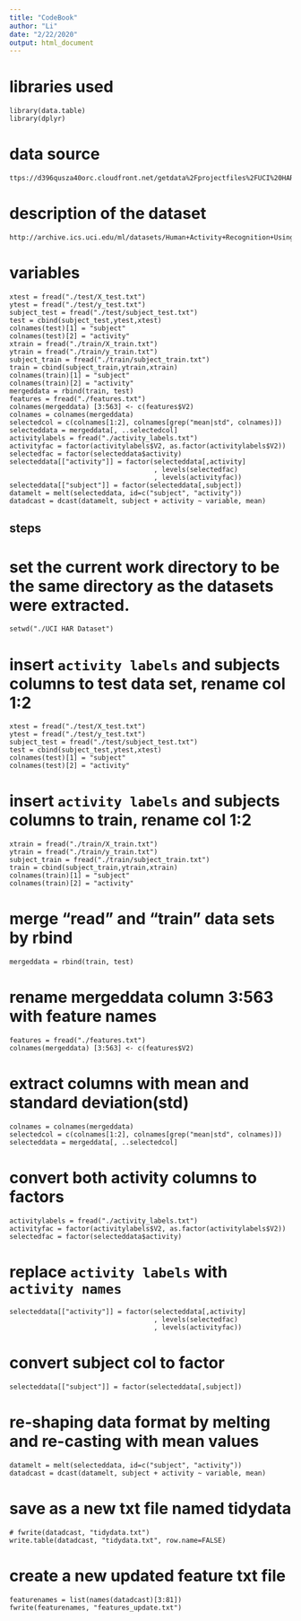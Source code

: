 ---
title: "CodeBook"
author: "Li"
date: "2/22/2020"
output: html_document
---
# libraries used
    library(data.table)
    library(dplyr)
# data source
    ttps://d396qusza40orc.cloudfront.net/getdata%2Fprojectfiles%2FUCI%20HAR%20Dataset.zip 
# description of the dataset 
    http://archive.ics.uci.edu/ml/datasets/Human+Activity+Recognition+Using+Smartphones
# variables
    xtest = fread("./test/X_test.txt")
    ytest = fread("./test/y_test.txt")
    subject_test = fread("./test/subject_test.txt")
    test = cbind(subject_test,ytest,xtest)
    colnames(test)[1] = "subject"
    colnames(test)[2] = "activity"
    xtrain = fread("./train/X_train.txt")
    ytrain = fread("./train/y_train.txt")
    subject_train = fread("./train/subject_train.txt")
    train = cbind(subject_train,ytrain,xtrain)
    colnames(train)[1] = "subject"
    colnames(train)[2] = "activity"
    mergeddata = rbind(train, test)
    features = fread("./features.txt")
    colnames(mergeddata) [3:563] <- c(features$V2)
    colnames = colnames(mergeddata)
    selectedcol = c(colnames[1:2], colnames[grep("mean|std", colnames)])
    selecteddata = mergeddata[, ..selectedcol]
    activitylabels = fread("./activity_labels.txt")
    activityfac = factor(activitylabels$V2, as.factor(activitylabels$V2))
    selectedfac = factor(selecteddata$activity)
    selecteddata[["activity"]] = factor(selecteddata[,activity]
                                        , levels(selectedfac)
                                        , levels(activityfac))
    selecteddata[["subject"]] = factor(selecteddata[,subject])
    datamelt = melt(selecteddata, id=c("subject", "activity"))
    datadcast = dcast(datamelt, subject + activity ~ variable, mean)


## steps
# set the current work directory to be the same directory as the datasets were extracted.
    setwd("./UCI HAR Dataset")

# insert `activity labels` and subjects columns to test data set, rename col 1:2
    xtest = fread("./test/X_test.txt")
    ytest = fread("./test/y_test.txt")
    subject_test = fread("./test/subject_test.txt")
    test = cbind(subject_test,ytest,xtest)
    colnames(test)[1] = "subject"
    colnames(test)[2] = "activity"
    
# insert `activity labels` and subjects columns to train, rename col 1:2
    xtrain = fread("./train/X_train.txt")
    ytrain = fread("./train/y_train.txt")
    subject_train = fread("./train/subject_train.txt")
    train = cbind(subject_train,ytrain,xtrain)
    colnames(train)[1] = "subject"
    colnames(train)[2] = "activity"
    
# merge "read" and "train" data sets by rbind
    mergeddata = rbind(train, test)
    
# rename mergeddata column 3:563 with feature names 
    features = fread("./features.txt")
    colnames(mergeddata) [3:563] <- c(features$V2)
    
# extract columns with mean and standard deviation(std)
    colnames = colnames(mergeddata)
    selectedcol = c(colnames[1:2], colnames[grep("mean|std", colnames)])
    selecteddata = mergeddata[, ..selectedcol]
    
# convert both activity columns to factors
    activitylabels = fread("./activity_labels.txt")
    activityfac = factor(activitylabels$V2, as.factor(activitylabels$V2))
    selectedfac = factor(selecteddata$activity)

# replace `activity labels` with `activity names`
    selecteddata[["activity"]] = factor(selecteddata[,activity]
                                        , levels(selectedfac)
                                        , levels(activityfac))

# convert subject col to factor
    selecteddata[["subject"]] = factor(selecteddata[,subject])
    
# re-shaping data format by melting and re-casting with mean values
    datamelt = melt(selecteddata, id=c("subject", "activity"))
    datadcast = dcast(datamelt, subject + activity ~ variable, mean)
    
# save as a new txt file named tidydata
    # fwrite(datadcast, "tidydata.txt")
    write.table(datadcast, "tidydata.txt", row.name=FALSE)
    
# create a new updated feature txt file
    featurenames = list(names(datadcast)[3:81])
    fwrite(featurenames, "features_update.txt")
